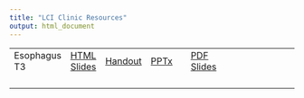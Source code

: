 ```yaml
---
title: "LCI Clinic Resources"
output: html_document
---
```


|  |  |  |  |  |  |
|------------|-------|---------|---------|------------|------------|
| Esophagus T3 | [HTML Slides](lci_esot3.htm) | [Handout](lci_esot3.html) | [PPTx](lci_esot3.pptx) |[PDF Slides](lci_esot3_slides.pdf) |  |
|  |  |  |  |  |  |
|  |  |  |  |  |  |
|  |  |  |  |  |  |
|  |  |  |  |  |  |
